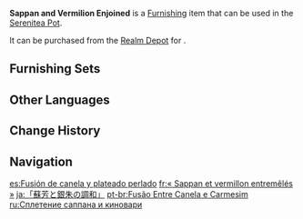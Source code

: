 {{Furnishing Infobox
|id             = 372330
|image          = Item Sappan and Vermilion Enjoined.png
|category       = Landform
|subcategory    = Tree
|quality        = 3
|adeptal_energy = 20
|load           = 200
|reduced_load   = 200
|description    = A unique breed of Amur Maple whose crown has a truly strange color, that when viewed from a specific angle, half of it looks sappan-brown and the other half will take on a vermilion shade, with each side making the other seem still more vibrant.<br>Drawing this tree species well is considered by many artists to be a benchmark of great skill.
|source1        = [[Realm Depot]]
}}
'''Sappan and Vermilion Enjoined''' is a [[Furnishing]] item that can be used in the [[Serenitea Pot]].

It can be purchased from the [[Realm Depot]] for {{Item|Realm Currency|30|x=80}}.

==Furnishing Sets==
{{Craft Usage|type=Furnishing Set}}

==Other Languages==
{{Other Languages
|default_hidden = 1
|en      = Sappan and Vermilion Enjoined
|zhs     = 「片叶苏芳缀银朱」
|zhs_rm  = "Piàn Yè Sū Fāng Zhuì Yín Zhū"
|zht     = 「片葉蘇芳綴銀硃」
|zht_rm  = "Piàn Yè Sū Fāng Zhuì Yín Zhū"
|ja      = 「蘇芳と銀朱の調和」
|ja_rm   = "Suou to Ginshu no Chouwa"
|ko      = 「다홍빛 흐르는 진팥색 단풍잎」
|es      = Fusión de canela y plateado perlado
|fr      = «&nbsp;Sappan et vermillon entremêlés&nbsp;»
|ru      = Сплетение саппана и киновари
|th      = "ใบไม้เหลือบสีแดงชาด"
|th_rm   = 
|vi      = Nơi Đỏ Bạc Giao Thoa
|de      = „Duftende mit Juwelen bestückte Blätter“
|id      = "Persatuan Cokelat dan Merah"
|pt      = Fusão Entre Canela e Carmesim
|tr      = Kahverengi ile Kırmızının Buluşması
|it      = Il rosso vermiglio incontra il marrone
}}

==Change History==
{{Change History|2.2}}

==Navigation==
{{Furnishing Navbox|exterior}}

[[es:Fusión de canela y plateado perlado]]
[[fr:« Sappan et vermillon entremêlés »]]
[[ja:「蘇芳と銀朱の調和」]]
[[pt-br:Fusão Entre Canela e Carmesim]]
[[ru:Сплетение саппана и киновари]]